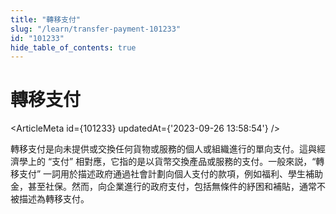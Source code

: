 ```yaml
---
title: "轉移支付"
slug: "/learn/transfer-payment-101233"
id: "101233"
hide_table_of_contents: true
---
```



# 轉移支付

<ArticleMeta id={101233} updatedAt={'2023-09-26 13:58:54'} />
<div className='border-solid border-b border-t-0 my-4 border-[var(--ifm-color-gray-300)]' />

轉移支付是向未提供或交換任何貨物或服務的個人或組織進行的單向支付。這與經濟學上的 “支付” 相對應，它指的是以貨幣交換產品或服務的支付。一般來説，“轉移支付” 一詞用於描述政府通過社會計劃向個人支付的款項，例如福利、學生補助金，甚至社保。然而，向企業進行的政府支付，包括無條件的紓困和補貼，通常不被描述為轉移支付。
